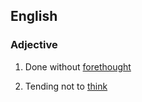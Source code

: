 ==English==

===Adjective===
{{en-adj}}

# {{context|of an action}} Done without [[forethought]]
# {{context|of a person}} Tending not to [[think]]